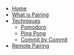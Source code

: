 - [Home](/)
- [What is Pairing](/what-is-pairing)
- [Techniques](/techniques)
  - [Pomodoro](/techniques/pomodoro)
  - [Ping Pong](/techniques/ping-pong)
  - [Commit by Commit](/techniques/commit-by-commit)
- [Remote Pairing](/remote)
